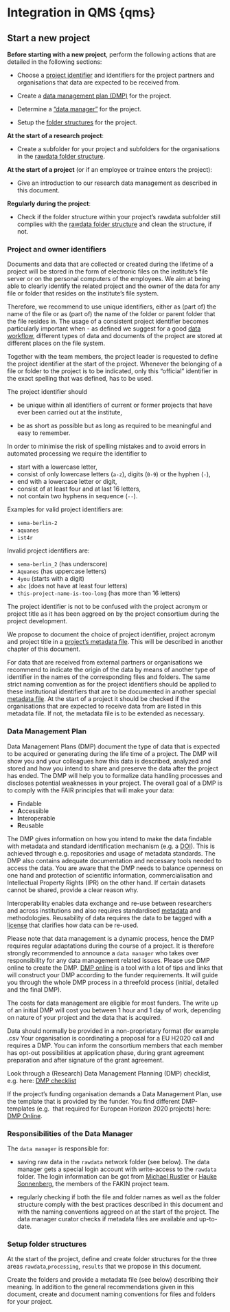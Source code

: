 # Integration in QMS {qms}

## Start a new project

**Before starting with a new project**, perform the following actions that are 
detailed in the following sections:

* Choose a [project identifier](#project-identifier) and identifiers for the
project partners and organisations that data are expected to be received from.

* Create a [data management plan (DMP)](#data-management-plan) for the project.

* Determine a ["data manager"](#data-manager) for the project. 

* Setup the [folder structures](#folder-structures) for the project.


**At the start of a research project**:

* Create a subfolder for your project and subfolders for the organisations
in the [rawdata folder structure](#rawdata-folder-structure).

**At the start of a project** (or if an employee or trainee enters the project):

* Give an introduction to our research data management as described in this 
document.


**Regularly during the project**:

* Check if the folder structure within your project's rawdata subfolder still 
complies with the [rawdata folder structure](#rawdata-folder-structure) and 
clean the structure, if not.


### Project and owner identifiers {-#project-identifier}

Documents and data that are collected or created during the lifetime of a 
project will be stored in the form of electronic files on the institute's file 
server or on the personal computers of the employees. We aim at being able to 
clearly identify the related project and the owner of the data for any file or 
folder that resides on the institute's file system.

Therefore, we recommend to use unique identifiers, either as (part of) the
name of the file or as (part of) the name of the folder or parent folder that
the file resides in. The usage of a consistent project identifier becomes
particularly important when - as defined we suggest for a good [data workflow](#data-workflow), 
different types of data and documents of the project are stored at different places 
on the file system.

Together with the team members, the project leader is requested to define the 
project identifier at the start of the project. Whenever the belonging of a file or
folder to the project is to be indicated, only this "official" identifier in 
the exact spelling that was defined, has to be used. 

The project identifier should

* be unique within all identifiers of current or former projects that have ever 
been carried out at the institute,

* be as short as possible but as long as required to be meaningful and easy to
remember.

In order to minimise the risk of spelling mistakes and to avoid errors in 
automated processing we require the identifier to

* start with a lowercase letter,
* consist of only lowercase letters (`a-z`), digits (`0-9`) or the hyphen (`-`),
* end with a lowercase letter or digit,
* consist of at least four and at last 16 letters,
* not contain two hyphens in sequence (`--`).

Examples for valid project identifiers are:

* `sema-berlin-2`
* `aquanes`
* `ist4r`

Invalid project identifiers are:

* `sema-berlin_2` (has underscore)
* `Aquanes` (has uppercase letters)
* `4you` (starts with a digit)
* `abc` (does not have at least four letters)
* `this-project-name-is-too-long` (has more than 16 letters)

The project identifier is not to be confused with the project acronym or project 
title as it has been aggreed on by the project consortium during the project 
development. 

We propose to document the choice of project identifier, project acronym and
project title in a [project's metadata file](#file-projects). This will be
described in another chapter of this document.

For data that are received from external partners or organisations we recommend
to indicate the origin of the data by means of another type of identifier in the
names of the corresponding files and folders. The same strict naming convention
as for the project identifiers should be applied to these institutional
identifiers that are to be documented in another special [metadata
file](#file-organisations). At the start of a project it should be checked if 
the organisations that are expected to receive data from are listed in this
metadata file. If not, the metadata file is to be extended as necessary.

### Data Management Plan {-#data-management-plan}

Data Management Plans (DMP) document the type of data that is expected to be 
acquired or generating during the life time of a project. The DMP will show you 
and your colleagues how this data is described, analyzed and stored and how you 
intend to share and preserve the data after the project has ended.  The DMP will 
help you to formalize data handling processes and discloses potential weaknesses 
in your project. The overall goal of a DMP is to comply with the FAIR principles 
that will make your data:

*	**F**indable
*	**A**ccessible 
*	**I**nteroperable 
*	**R**eusable 

The DMP gives information on how you intend to make the data findable with 
metadata and standard identification mechanism (e.g. a 
[DOI](https://en.wikipedia.org/wiki/Digital_object_identifier)). This is achieved 
through e.g. repositories and usage of metadata standards. The DMP also contains 
adequate documentation and necessary tools needed to access the data. You are 
aware that the DMP needs to balance openness on one hand and protection of 
scientific information, commercialisation and Intellectual Property Rights (IPR) 
on the other hand. If certain datasets cannot be shared, provide a clear reason 
why. 

Interoperability enables data exchange and re-use between researchers and across 
institutions and also requires standardised [metadata](#metadata) and methodologies. 
Reusability of data requires the data to be tagged with a [license](#licenses) 
that clarifies how data can be re-used.

Please note that data management is a dynamic process, hence the DMP requires 
regular adaptations during the course of a project. It is therefore strongly 
recommended to announce a `data manager` who takes over responsibility for any 
data management related issues. Please use DMP online to create the DMP. 
[DMP online](https://dmponline.dcc.ac.uk/) is a tool with a lot of tips and links 
that will construct your DMP according to the funder requirements. It will guide 
you through the whole DMP process in a threefold process (initial, detailed and 
the final DMP). 

The costs for data management are eligible for most funders. The write up of an 
initial DMP will cost you between 1 hour and 1 day of work, depending on nature 
of your project and the data that is acquired.


Data should normally be provided in a non-proprietary format (for example .csv
Your organisation is coordinating a proposal for a EU H2020 call and requires a 
DMP. You can inform the consortium members that each member has opt-out possibilities 
at application phase, during grant agreement preparation and after signature of 
the grant agreement.


Look through a (Research) Data Management Planning (DMP) checklist, e.g. here:
[DMP checklist](http://www.dcc.ac.uk/resources/data-management-plans/checklist)

If the project's funding organisation demands a Data Management Plan, use the
template that is provided by the funder. You find different DMP-templates (e.g. 
that required for European Horizon 2020 projects) here: 
[DMP Online](https://dmponline.dcc.ac.uk/). 


### Responsibilities of the Data Manager {-#data-manager}

The `data manager` is responsible for:

* saving raw data in the `rawdata` network folder (see below). The data manager 
gets a special login account with write-access to the `rawdata` folder. The login
information can be got from [Michael Rustler](https://www.kompetenz-wasser.de/en/ueber-uns/team-2/?search-employee-grid=michael%20rustler) or [Hauke Sonnenberg](https://www.kompetenz-wasser.de/en/ueber-uns/team-2/?search-employee-grid=hauke%20sonnenberg), the members of
the FAKIN project team.

* regularly checking if both the file and folder names as well as the folder 
structure comply with the best practices described in this document and with the
naming conventions aggreed on at the start of the project. The data manager curator 
checks if metadata files are available and up-to-date.

### Setup folder structures {-}

At the start of the project, define and create folder structures for the three 
areas `rawdata`,`processing`, `results` that we propose in this document. 

Create the folders and provide a metadata file (see below) describing their
meaning. In addition to the general recommendations given in this document,
create and document naming conventions for files and folders for your project.
